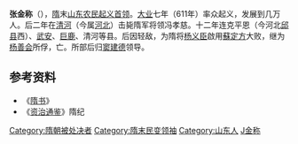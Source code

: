 '''张金称'''（{{bd|6世纪||616年|catIdx=Z}}），[[隋朝|隋]]末[[山东|山东]][[农民起义|农民起义]][[首领|首领]]。[[大业_(年号)|大业]]七年（611年）率众起义，发展到几万人。后二年在[[清河|清河]]（今属[[河北|河北]]）击毙隋军将领冯孝慈。十二年连克平恩（今河北[[邱县|邱县]]西）、[[武安|武安]]、[[巨鹿|巨鹿]]、清河等县。后因轻敌，为隋将[[杨义臣|杨义臣]]啟用[[蘇定方|蘇定方]]大败，继为[[杨善会|杨善会]]所俘，亡。所部后归[[窦建德|窦建德]]领导。

==参考资料==
*《[[隋书|隋书]]》
*《[[资治通鉴|资治通鉴]]》隋纪

{{中國民變起事領袖}}

{{China-bio-stub}}
{{DEFAULTSORT:Z}}
[[Category:隋朝被处决者|Category:隋朝被处决者]]
[[Category:隋末民变领袖|Category:隋末民变领袖]]
[[Category:山东人|Category:山东人]]
[[Category:张姓|J金称]]